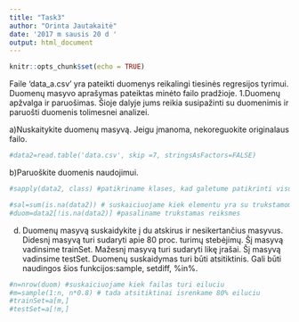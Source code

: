 ```yaml
---
title: "Task3"
author: "Orinta Jautakaitė"
date: '2017 m sausis 20 d '
output: html_document
---
```


```r
knitr::opts_chunk$set(echo = TRUE)
```

Faile ‘data_a.csv’ yra pateikti duomenys reikalingi tiesinės regresijos tyrimui. Duomenų masyvo aprašymas pateiktas minėto failo pradžioje.
1.Duomenų apžvalga ir paruošimas. Šioje dalyje jums reikia susipažinti su duomenimis ir paruošti duomenis tolimesnei analizei.

a)Nuskaitykite duomenų masyvą. Jeigu įmanoma, nekoreguokite originalaus failo.

```r
#data2=read.table('data.csv', skip =7, stringsAsFactors=FALSE)
```

b)Paruoškite duomenis naudojimui.

```r
#sapply(data2, class) #patikriname klases, kad galetume patikrinti visu duomenu tipus, jei duomenu tipai nekorektiski, juos galime pakeisti su funkcija transform

#sal=sum(is.na(data2)) # suskaiciuojame kiek elementu yra su trukstamomis reiksmemis
#duom=data2[!is.na(data2)] #pasaliname trukstamas reiksmes

```

d) Duomenų masyvą suskaidykite į du atskirus ir nesikertančius masyvus. Didesnį masyvą turi sudaryti apie 80 proc. turimų stebėjimų. Šį masyvą vadinsime trainSet. Mažesnį masyvą turi sudaryti likę įrašai. Šį masyvą vadinsime testSet. Duomenų suskaidymas turi būti atsitiktinis. Gali būti naudingos šios funkcijos:sample, setdiff, %in%.

```r
#n=nrow(duom) #suskaiciuojame kiek failas turi eiluciu
#m=sample(1:n, n*0.8) # tada atsitiktinai isrenkame 80% eiluciu 
#trainSet=a[m,] 
#testSet=a[!m,]
```




